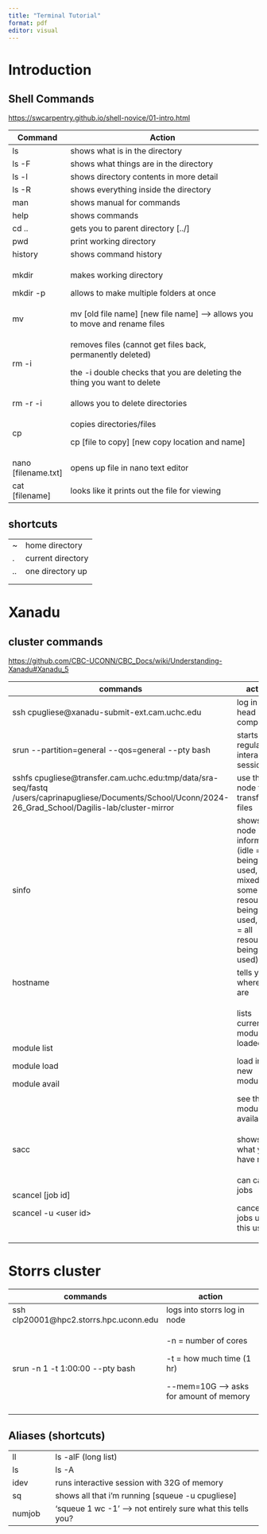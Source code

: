 ```yaml
---
title: "Terminal Tutorial"
format: pdf
editor: visual
---
```


# Introduction

## Shell Commands

<https://swcarpentry.github.io/shell-novice/01-intro.html>

+-----------------------+---------------------------------------------------------------------------------+
| Command               | Action                                                                          |
+=======================+=================================================================================+
| ls                    | shows what is in the directory                                                  |
+-----------------------+---------------------------------------------------------------------------------+
| ls -F                 | shows what things are in the directory                                          |
+-----------------------+---------------------------------------------------------------------------------+
| ls -l                 | shows directory contents in more detail                                         |
+-----------------------+---------------------------------------------------------------------------------+
| ls -R                 | shows everything inside the directory                                           |
+-----------------------+---------------------------------------------------------------------------------+
| man                   | shows manual for commands                                                       |
+-----------------------+---------------------------------------------------------------------------------+
| help                  | shows commands                                                                  |
+-----------------------+---------------------------------------------------------------------------------+
| cd ..                 | gets you to parent directory \[../\]                                            |
+-----------------------+---------------------------------------------------------------------------------+
| pwd                   | print working directory                                                         |
+-----------------------+---------------------------------------------------------------------------------+
| history               | shows command history                                                           |
+-----------------------+---------------------------------------------------------------------------------+
| mkdir                 | makes working directory                                                         |
|                       |                                                                                 |
| mkdir -p              | allows to make multiple folders at once                                         |
+-----------------------+---------------------------------------------------------------------------------+
| mv                    | mv \[old file name\] \[new file name\] --\> allows you to move and rename files |
+-----------------------+---------------------------------------------------------------------------------+
| rm -i                 | removes files (cannot get files back, permanently deleted)                      |
|                       |                                                                                 |
|                       | the -i double checks that you are deleting the thing you want to delete         |
+-----------------------+---------------------------------------------------------------------------------+
| rm -r -i              | allows you to delete directories                                                |
+-----------------------+---------------------------------------------------------------------------------+
| cp                    | copies directories/files                                                        |
|                       |                                                                                 |
|                       | cp \[file to copy\] \[new copy location and name\]                              |
+-----------------------+---------------------------------------------------------------------------------+
| nano \[filename.txt\] | opens up file in nano text editor                                               |
+-----------------------+---------------------------------------------------------------------------------+
| cat \[filename\]      | looks like it prints out the file for viewing                                   |
+-----------------------+---------------------------------------------------------------------------------+

## shortcuts

|     |                   |
|-----|-------------------|
| \~  | home directory    |
| .   | current directory |
| ..  | one directory up  |
|     |                   |
|     |                   |

# Xanadu

## cluster commands

<https://github.com/CBC-UCONN/CBC_Docs/wiki/Understanding-Xanadu#Xanadu_5>

+------------------------------------------------------------------------------------------------------------------------------------------------------------+-------------------------------------------------------------------------------------------------------------------------+
| commands                                                                                                                                                   | action                                                                                                                  |
+============================================================================================================================================================+=========================================================================================================================+
| ssh cpugliese\@xanadu-submit-ext.cam.uchc.edu                                                                                                              | log in to head computer                                                                                                 |
+------------------------------------------------------------------------------------------------------------------------------------------------------------+-------------------------------------------------------------------------------------------------------------------------+
| srun \--partition=general \--qos=general \--pty bash                                                                                                       | starts regular interactive session                                                                                      |
+------------------------------------------------------------------------------------------------------------------------------------------------------------+-------------------------------------------------------------------------------------------------------------------------+
| sshfs cpugliese\@transfer.cam.uchc.edu:tmp/data/sra-seq/fastq /users/caprinapugliese/Documents/School/Uconn/2024-26_Grad_School/Dagilis-lab/cluster-mirror | use this node to transfer files                                                                                         |
+------------------------------------------------------------------------------------------------------------------------------------------------------------+-------------------------------------------------------------------------------------------------------------------------+
| sinfo                                                                                                                                                      | shows the node information (idle = not being used, mixed = some resources being used, alloc = all resources being used) |
+------------------------------------------------------------------------------------------------------------------------------------------------------------+-------------------------------------------------------------------------------------------------------------------------+
| hostname                                                                                                                                                   | tells you where you are                                                                                                 |
+------------------------------------------------------------------------------------------------------------------------------------------------------------+-------------------------------------------------------------------------------------------------------------------------+
| module list                                                                                                                                                | lists current modules loaded                                                                                            |
|                                                                                                                                                            |                                                                                                                         |
| module load                                                                                                                                                | load in new module                                                                                                      |
|                                                                                                                                                            |                                                                                                                         |
| module avail                                                                                                                                               | see the modules available                                                                                               |
+------------------------------------------------------------------------------------------------------------------------------------------------------------+-------------------------------------------------------------------------------------------------------------------------+
| sacc                                                                                                                                                       | shows what you have run                                                                                                 |
+------------------------------------------------------------------------------------------------------------------------------------------------------------+-------------------------------------------------------------------------------------------------------------------------+
| scancel \[job id\]                                                                                                                                         | can cancel jobs                                                                                                         |
|                                                                                                                                                            |                                                                                                                         |
| scancel -u \<user id\>                                                                                                                                     | cancel all jobs under this user                                                                                         |
+------------------------------------------------------------------------------------------------------------------------------------------------------------+-------------------------------------------------------------------------------------------------------------------------+

# Storrs cluster

+-----------------------------------------+--------------------------------------------+
| commands                                | action                                     |
+=========================================+============================================+
| ssh clp20001\@hpc2.storrs.hpc.uconn.edu | logs into storrs log in node               |
+-----------------------------------------+--------------------------------------------+
| srun -n 1 -t 1:00:00 \--pty bash        | -n = number of cores                       |
|                                         |                                            |
|                                         | -t = how much time (1 hr)                  |
|                                         |                                            |
|                                         | \--mem=10G ---\> asks for amount of memory |
+-----------------------------------------+--------------------------------------------+
|                                         |                                            |
+-----------------------------------------+--------------------------------------------+

## Aliases (shortcuts)

+------------+--------------------------------------------------------------+
| ll         | ls -alF (long list)                                          |
+------------+--------------------------------------------------------------+
| ls         | ls -A                                                        |
+------------+--------------------------------------------------------------+
| idev       | runs interactive session with 32G of memory                  |
+------------+--------------------------------------------------------------+
| sq         | shows all that i'm running \[squeue -u cpugliese\]           |
+------------+--------------------------------------------------------------+
| numjob     | 'squeue 1 wc -1' --\> not entirely sure what this tells you? |
+------------+--------------------------------------------------------------+
